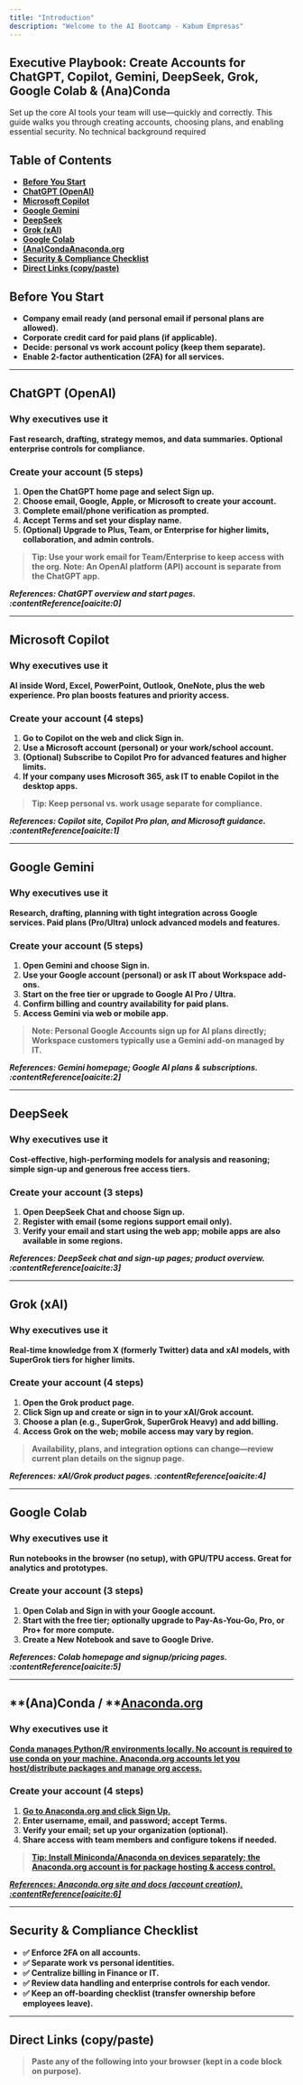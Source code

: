 ```yaml
---
title: "Introduction"
description: "Welcome to the AI Bootcamp - Kabum Empresas"
---
```


## **Executive Playbook: Create Accounts for ChatGPT, Copilot, Gemini, DeepSeek, Grok, Google Colab & (Ana)Conda**

Set up the core AI tools your team will use—quickly and correctly. This guide walks you through creating accounts, choosing plans, and enabling essential security. No technical background required

## **Table of Contents**

- [**Before You Start**](#before-you-start)
- [**ChatGPT (OpenAI)**](#chatgpt-openai)
- [**Microsoft Copilot**](#microsoft-copilot)
- [**Google Gemini**](#google-gemini)
- [**DeepSeek**](#deepseek)
- [**Grok (xAI)**](#grok-xai)
- [**<u>Google Colab</u>**](#google-colab)
- [**(Ana)Conda**](#anaconda-conda-anacondaorg)[**Anaconda.org**](http://Anaconda.org)
- [**Security & Compliance Checklist**](#security--compliance-checklist)
- [**Direct Links (copy/paste)**](#direct-links-copypaste)

## **Before You Start**

- **Company email ready (and personal email if personal plans are allowed).**
- **Corporate credit card for paid plans (if applicable).**
- **Decide: personal vs work account policy (keep them separate).**
- **Enable 2-factor authentication (2FA) for all services.**

---

## **ChatGPT (OpenAI)**

### **Why executives use it**

**Fast research, drafting, strategy memos, and data summaries. Optional enterprise controls for compliance.**

### **Create your account (5 steps)**

1. **Open the ChatGPT home page and select Sign up.**
2. **Choose email, Google, Apple, or Microsoft to create your account.**
3. **Complete email/phone verification as prompted.**
4. **Accept Terms and set your display name.**
5. **(Optional) Upgrade to Plus, Team, or Enterprise for higher limits, collaboration, and admin controls.**

> **Tip: Use your work email for Team/Enterprise to keep access with the org.   Note: An OpenAI platform (API) account is separate from the ChatGPT app.**

**_References: ChatGPT overview and start pages. :contentReference[oaicite:0]_**

---

## **Microsoft Copilot**

### **Why executives use it**

**AI inside Word, Excel, PowerPoint, Outlook, OneNote, plus the web experience. Pro plan boosts features and priority access.**

### **Create your account (4 steps)**

1. **Go to Copilot on the web and click Sign in.**
2. **Use a Microsoft account (personal) or your work/school account.**
3. **(Optional) Subscribe to Copilot Pro for advanced features and higher limits.**
4. **If your company uses Microsoft 365, ask IT to enable Copilot in the desktop apps.**

> **Tip: Keep personal vs. work usage separate for compliance.**

**_References: Copilot site, Copilot Pro plan, and Microsoft guidance. :contentReference[oaicite:1]_**

---

## **Google Gemini**

### **Why executives use it**

**Research, drafting, planning with tight integration across Google services. Paid plans (Pro/Ultra) unlock advanced models and features.**

### **Create your account (5 steps)**

1. **Open Gemini and choose Sign in.**
2. **Use your Google account (personal) or ask IT about Workspace add-ons.**
3. **Start on the free tier or upgrade to Google AI Pro / Ultra.**
4. **Confirm billing and country availability for paid plans.**
5. **Access Gemini via web or mobile app.**

> **Note: Personal Google Accounts sign up for AI plans directly; Workspace customers typically use a Gemini add-on managed by IT.**

**_References: Gemini homepage; Google AI plans & subscriptions. :contentReference[oaicite:2]_**

---

## **DeepSeek**

### **Why executives use it**

**Cost-effective, high-performing models for analysis and reasoning; simple sign-up and generous free access tiers.**

### **Create your account (3 steps)**

1. **Open DeepSeek Chat and choose Sign up.**
2. **Register with email (some regions support email only).**
3. **Verify your email and start using the web app; mobile apps are also available in some regions.**

**_References: DeepSeek chat and sign-up pages; product overview. :contentReference[oaicite:3]_**

---

## **Grok (xAI)**

### **Why executives use it**

**Real-time knowledge from X (formerly Twitter) data and xAI models, with SuperGrok tiers for higher limits.**

### **Create your account (4 steps)**

1. **Open the Grok product page.**
2. **Click Sign up and create or sign in to your xAI/Grok account.**
3. **Choose a plan (e.g., SuperGrok, SuperGrok Heavy) and add billing.**
4. **Access Grok on the web; mobile access may vary by region.**

> **Availability, plans, and integration options can change—review current plan details on the signup page.**

**_References: xAI/Grok product pages. :contentReference[oaicite:4]_**

---

## **Google Colab**

### **Why executives use it**

**Run notebooks in the browser (no setup), with GPU/TPU access. Great for analytics and prototypes.**

### **Create your account (3 steps)**

1. **Open Colab and Sign in with your Google account.**
2. **Start with the free tier; optionally upgrade to Pay-As-You-Go, Pro, or Pro\+ for more compute.**
3. **Create a New Notebook and save to Google Drive.**

**_References: Colab homepage and signup/pricing pages. :contentReference[oaicite:5]_**

---

## \*\*(Ana)Conda / \*\*[**Anaconda.org**](http://Anaconda.org)

### **Why executives use it**

[******Conda manages Python/R environments locally. No account is required to use conda on your machine.   Anaconda.org accounts let you host/distribute packages and manage org access.******](http://Anaconda.org)

### **Create your account (4 steps)**

1. [******Go to Anaconda.org and click Sign Up.******](http://Anaconda.org)
2. **Enter username, email, and password; accept Terms.**
3. **Verify your email; set up your organization (optional).**
4. **Share access with team members and configure tokens if needed.**

> [******Tip: Install Miniconda/Anaconda on devices separately; the Anaconda.org account is for package hosting & access control.******](http://Anaconda.org)

[******_References: Anaconda.org site and docs (account creation). :contentReference[oaicite:6]_******](http://Anaconda.org)

---

## **Security & Compliance Checklist**

- **✅ Enforce 2FA on all accounts.**
- **✅ Separate work vs personal identities.**
- **✅ Centralize billing in Finance or IT.**
- **✅ Review data handling and enterprise controls for each vendor.**
- **✅ Keep an off-boarding checklist (transfer ownership before employees leave).**

---

## **Direct Links (copy/paste)**

> **Paste any of the following into your browser (kept in a code block on purpose).**